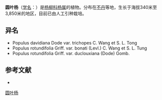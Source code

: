 {{Speciesbox
| name = 圆叶杨
| status = 
| status_system = 
| image =
| genus = Populus
| species = rotundifolia
| authority = Griff.
| subdivision_ranks =[[变种|变种]]
| subdivision =
* 圆叶杨 ''P. r.'' var. ''rotundifolia''
* [[清溪杨|清溪杨]] ''P. r.'' var. ''duclouxiana''
* [[滇南山杨|滇南山杨]] ''P. r.'' var. ''bonati''
}}

'''圆叶杨'''（[[学名|学名]]：{{lang|la|''Populus rotundifolia''}}）是[[杨柳科|杨柳科]][[杨属|杨属]]的植物。分布在[[不丹|不丹]]等地，生长于海拔340米至3,850米的地区，目前已由人工引种栽培。

== 异名 ==
* Populus davidiana Dode var. trichopes C. Wang et S. L. Tong
* Populus rotundifolia Griff. var. bonati (Levl.) C. Wang et S. L. Tung
* Populus rotundifolia Griff. var. duclouxiana (Dode) Gomb.

== 参考文献 ==
<div class="references-small">
* {{cite web| url =http://www.bioinfo.cn/db05/KmzwSpecies.php?action=view&id=20341| title =圆叶杨（原变种）| work =《中国高等植物数据库全库》| publisher =中国科学院微生物研究所| author =昆明植物研究所| accessdate =2009-02-25| deadurl =yes| archiveurl =https://web.archive.org/web/20160305042220/http://www.bioinfo.cn/db05/KmzwSpecies.php?action=view&id=20341| archivedate =2016-03-05}}
</div>
{{Taxonbar|from=Q10926381}}

[[Category:杨属|圆叶杨]]


{{植物小作品}}